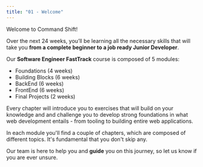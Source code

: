 ```yaml
---
title: "01 - Welcome"
---
```


Welcome to Command Shift!

Over the next 24 weeks, you’ll be learning all the necessary skills that will take you **from a complete beginner to a job ready Junior Developer**.

Our **Software Engineer FastTrack** course is composed of 5 modules:

- Foundations (4 weeks)
- Building Blocks (6 weeks)
- BackEnd (6 weeks)
- FrontEnd (6 weeks)
- Final Projects (2 weeks)

Every chapter will introduce you to exercises that will build on your knowledge and and challenge you to develop strong foundations in what web development entails - from tooling to building entire web applications.

In each module you'll find a couple of chapters, which are composed of different topics. It's fundamental that you don't skip any.

Our team is here to help you and **guide** you on this journey, so let us know if you are ever unsure.